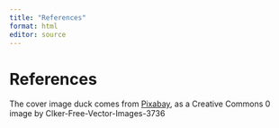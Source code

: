 ```yaml
---
title: "References"
format: html
editor: source
---
```


# References {.unnumbered}

The cover image duck comes from [Pixabay](https://pixabay.com/vectors/duck-mallard-bird-wings-feathers-47864/), as a Creative Commons 0 image by Clker-Free-Vector-Images-3736


::: {#refs}
:::



